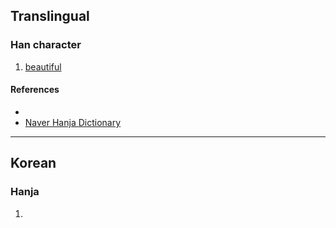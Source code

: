 {{character info}}
==Translingual==

===Han character===
{{Han char|rn=38|rad=女|as=07|sn=10|four=|canj=VTOP|ids=⿰女花}}

# [[beautiful]]

====References====
* {{Han ref|kx=0265.281|dkj=06456|dj=0533.030|hdz=21049.131|uh=5A72|ud=23154}}
* [http://hanja.naver.com/hanja?q=%E5%A9%B2 Naver Hanja Dictionary]

----

==Korean==

===Hanja===
{{ko-hanja|hangeul=화|rv=hwa|mr=hwa}}

# {{rfdef|ko|sort=女07}}